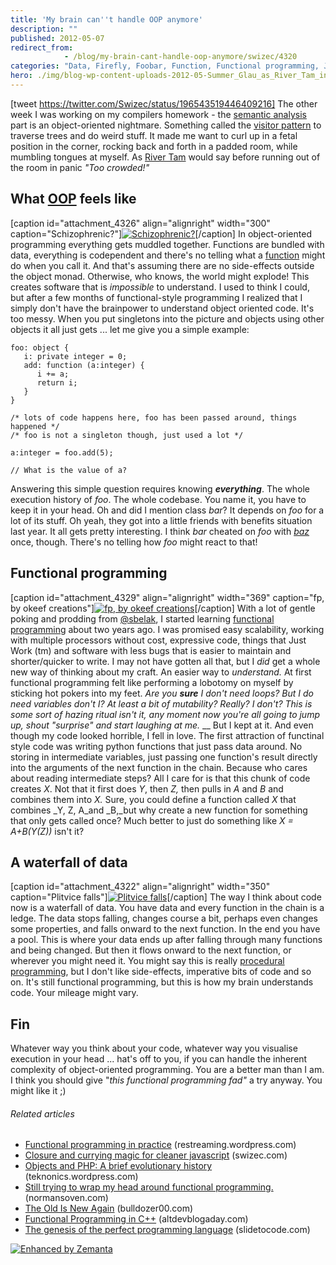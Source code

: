 ```yaml
---
title: 'My brain can''t handle OOP anymore'
description: ""
published: 2012-05-07
redirect_from: 
            - /blog/my-brain-cant-handle-oop-anymore/swizec/4320
categories: "Data, Firefly, Foobar, Function, Functional programming, Joss Whedon, Languages, Object-oriented programming, Programming, River Tam, Uncategorized, Visitor pattern"
hero: ./img/blog-wp-content-uploads-2012-05-Summer_Glau_as_River_Tam_in_Serenity_Wallpaper__yvt2-300x225.jpg
---
```

\[tweet https://twitter.com/Swizec/status/196543519446409216] The other week I was working on my compilers homework - the [semantic analysis](http://en.wikipedia.org/wiki/Compiler "Compiler") part is an object-oriented nightmare. Something called the [visitor pattern](http://en.wikipedia.org/wiki/Visitor_pattern "Visitor pattern") to traverse trees and do weird stuff. It made me want to curl up in a fetal position in the corner, rocking back and forth in a padded room, while mumbling tongues at myself. As [River Tam](http://en.wikipedia.org/wiki/List_of_Firefly_characters "List of Firefly characters") would say before running out of the room in panic _"Too crowded!"_

## What [OOP](http://en.wikipedia.org/wiki/Object-oriented_programming "Object-oriented programming") feels like

\[caption id="attachment_4326" align="alignright" width="300" caption="Schizophrenic?"][![Schizophrenic?](./img/blog-wp-content-uploads-2012-05-Summer_Glau_as_River_Tam_in_Serenity_Wallpaper__yvt2-300x225.jpg "Schizophrenic?")](http://swizec.com/blog/wp-content/uploads/2012/05/Summer_Glau_as_River_Tam_in_Serenity_Wallpaper__yvt2.jpg)\[/caption] In object-oriented programming everything gets muddled together. Functions are bundled with data, everything is codependent and there's no telling what a [function](http://en.wikipedia.org/wiki/Function_%28mathematics%29 "Function (mathematics)") might do when you call it. And that's assuming there are no side-effects outside the object monad. Otherwise, who knows, the world might explode! This creates software that is _impossible_ to understand. I used to think I could, but after a few months of functional-style programming I realized that I simply don't have the brainpower to understand object oriented code. It's too messy. When you put singletons into the picture and objects using other objects it all just gets ... let me give you a simple example:

```
foo: object {
   i: private integer = 0;
   add: function (a:integer) {
      i += a;
      return i;
   }
}

/* lots of code happens here, foo has been passed around, things happened */
/* foo is not a singleton though, just used a lot */

a:integer = foo.add(5);

// What is the value of a?
```

Answering this simple question requires knowing _**everything**_. The whole execution history of _foo_. The whole codebase. You name it, you have to keep it in your head. Oh and did I mention class _bar_? It depends on _foo_ for a lot of its stuff. Oh yeah, they got into a little friends with benefits situation last year. It all gets pretty interesting. I think _bar_ cheated on _foo_ with _[baz](http://en.wikipedia.org/wiki/Foobar "Foobar")_ once, though. There's no telling how _foo_ might react to that!

## Functional programming

\[caption id="attachment_4329" align="alignright" width="369" caption="fp, by okeef creations"][![fp, by okeef creations](./img/blog-wp-content-uploads-2012-05-fp1.png "fp, by okeef creations")](http://www.okeefecreations.com/)\[/caption] With a lot of gentle poking and prodding from [@sbelak](http://twitter.com/sbelak), I started learning [functional programming](http://en.wikipedia.org/wiki/Functional_programming "Functional programming") about two years ago. I was promised easy scalability, working with multiple processors without cost, expressive code, things that Just Work (tm) and software with less bugs that is easier to maintain and shorter/quicker to write. I may not have gotten all that, but I _did_ get a whole new way of thinking about my craft. An easier way to _understand._ At first functional programming felt like performing a lobotomy on myself by sticking hot pokers into my feet. _Are you **sure** I don't need loops? But I do need variables don't I? At least a bit of mutability? Really? I don't? This is some sort of hazing ritual isn't it, any moment now you're all going to jump up, shout "surprise" and start laughing at me._ __ But I kept at it. And even though my code looked horrible, I fell in love. The first attraction of functinal style code was writing python functions that just pass data around. No storing in intermediate variables, just passing one function's result directly into the arguments of the next function in the chain. Because who cares about reading intermediate steps? All I care for is that this chunk of code creates _X_. Not that it first does _Y_, then _Z,_ then pulls in _A_ and _B_ and combines them into _X._ Sure, you could define a function called _X_ that combines _Y, Z, A_and _B,_but why create a new function for something that only gets called once? Much better to just do something like _X = A+B(Y(Z))_ isn't it?

## A waterfall of data

\[caption id="attachment_4322" align="alignright" width="350" caption="Plitvice falls"][![Plitvice falls](http://swizec.com/blog/wp-content/uploads/2012/05/waterfall-of-data.jpg "Plitvice falls")](./img/blog-wp-content-uploads-2012-05-waterfall-of-data.jpg)\[/caption] The way I think about code now is a waterfall of data. You have data and every function in the chain is a ledge. The data stops falling, changes course a bit, perhaps even changes some properties, and falls onward to the next function. In the end you have a pool. This is where your data ends up after falling through many functions and being changed. But then it flows onward to the next function, or wherever you might need it. You might say this is really [procedural programming](http://en.wikipedia.org/wiki/Procedural_programming "Procedural programming"), but I don't like side-effects, imperative bits of code and so on. It's still functional programming, but this is how my brain understands code. Your mileage might vary.

## Fin

Whatever way you think about your code, whatever way you visualise execution in your head ... hat's off to you, if you can handle the inherent complexity of object-oriented programming. You are a better man than I am. I think you should give "_this functional programming fad"_ a try anyway. You might like it ;)

###### Related articles

- [Functional programming in practice](http://restreaming.wordpress.com/2012/03/16/functional-programming-in-practice/) (restreaming.wordpress.com)
- [Closure and currying magic for cleaner javascript](http://swizec.com/blog/closure-and-currying-magic-for-cleaner-javascript/swizec/3981) (swizec.com)
- [Objects and PHP: A brief evolutionary history](http://teknonics.wordpress.com/2012/05/04/objects-and-php-a-brief-evolutionary-history/) (teknonics.wordpress.com)
- [Still trying to wrap my head around functional programming.](http://normansoven.com/blog/still-trying-to-wrap-my-head-around-functional-programming/) (normansoven.com)
- [The Old Is New Again](http://bulldozer00.com/2012/05/05/the-old-is-new-again/) (bulldozer00.com)
- [Functional Programming in C++](http://www.altdevblogaday.com/2012/04/26/functional-programming-in-c/) (altdevblogaday.com)
- [The genesis of the perfect programming language](http://slidetocode.com/2012/05/06/the-perfect-programming-language/) (slidetocode.com)

[![Enhanced by Zemanta](http://img.zemanta.com/zemified_e.png?x-id=6209c6cc-944f-4b49-b45c-5467e35073f2)](http://www.zemanta.com/ "Enhanced by Zemanta")